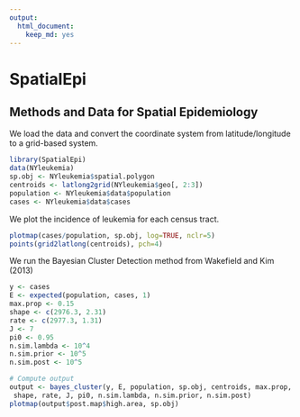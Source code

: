 ```yaml
---
output:
  html_document:
    keep_md: yes
---
```


SpatialEpi
===========================================
Methods and Data for Spatial Epidemiology
-------------------------------------------
We load the data and convert the coordinate system from latitude/longitude to a 
grid-based system.  
```r
library(SpatialEpi)
data(NYleukemia)
sp.obj <- NYleukemia$spatial.polygon
centroids <- latlong2grid(NYleukemia$geo[, 2:3])
population <- NYleukemia$data$population
cases <- NYleukemia$data$cases
```

We plot the incidence of leukemia for each census tract.  
```r
plotmap(cases/population, sp.obj, log=TRUE, nclr=5)
points(grid2latlong(centroids), pch=4)
```

We run the Bayesian Cluster Detection method from Wakefield and Kim (2013)
```r
y <- cases
E <- expected(population, cases, 1)
max.prop <- 0.15
shape <- c(2976.3, 2.31)
rate <- c(2977.3, 1.31)
J <- 7
pi0 <- 0.95
n.sim.lambda <- 10^4
n.sim.prior <- 10^5
n.sim.post <- 10^5

# Compute output
output <- bayes_cluster(y, E, population, sp.obj, centroids, max.prop, 
 shape, rate, J, pi0, n.sim.lambda, n.sim.prior, n.sim.post)
plotmap(output$post.map$high.area, sp.obj)
```


